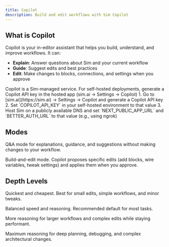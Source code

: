 ```yaml
---
title: Copilot
description: Build and edit workflows with Sim Copilot
---
```



## What is Copilot

Copilot is your in-editor assistant that helps you build, understand, and improve workflows. It can:

- **Explain**: Answer questions about Sim and your current workflow
- **Guide**: Suggest edits and best practices
- **Edit**: Make changes to blocks, connections, and settings when you approve

<Callout type="info">
  Copilot is a Sim-managed service. For self-hosted deployments, generate a Copilot API key in the hosted app (sim.ai → Settings → Copilot)
  1. Go to [sim.ai](https://sim.ai) → Settings → Copilot and generate a Copilot API key
2. Set `COPILOT_API_KEY` in your self-hosted environment to that value
3. Host Sim on a publicly available DNS and set `NEXT_PUBLIC_APP_URL` and `BETTER_AUTH_URL` to that value (e.g., using ngrok)
</Callout>

## Modes

<Cards>
  <Card title="Ask">
    <div className="flex items-start gap-3">
      <span className="mt-0.5 inline-flex h-8 w-8 items-center justify-center rounded-md border border-border/50 bg-muted/60">
        <MessageCircle className="h-4 w-4 text-muted-foreground" />
      </span>
      <div>
        <p className="m-0 text-sm">
          Q&A mode for explanations, guidance, and suggestions without making changes to your workflow.
        </p>
      </div>
    </div>
  </Card>
  <Card title="Agent">
    <div className="flex items-start gap-3">
      <span className="mt-0.5 inline-flex h-8 w-8 items-center justify-center rounded-md border border-border/50 bg-muted/60">
        <Package className="h-4 w-4 text-muted-foreground" />
      </span>
      <div>
        <p className="m-0 text-sm">
          Build-and-edit mode. Copilot proposes specific edits (add blocks, wire variables, tweak settings) and applies them when you approve.
        </p>
      </div>
    </div>
  </Card>
</Cards>

## Depth Levels

<Cards>
  <Card title="Fast">
    <div className="flex items-start gap-3">
      <span className="mt-0.5 inline-flex h-8 w-8 items-center justify-center rounded-md border border-border/50 bg-muted/60">
        <Zap className="h-4 w-4 text-muted-foreground" />
      </span>
      <div>
        <p className="m-0 text-sm">Quickest and cheapest. Best for small edits, simple workflows, and minor tweaks.</p>
      </div>
    </div>
  </Card>
  <Card title="Auto">
    <div className="flex items-start gap-3">
      <span className="mt-0.5 inline-flex h-8 w-8 items-center justify-center rounded-md border border-border/50 bg-muted/60">
        <InfinityIcon className="h-4 w-4 text-muted-foreground" />
      </span>
      <div>
        <p className="m-0 text-sm">Balanced speed and reasoning. Recommended default for most tasks.</p>
      </div>
    </div>
  </Card>
  <Card title="Pro">
    <div className="flex items-start gap-3">
      <span className="mt-0.5 inline-flex h-8 w-8 items-center justify-center rounded-md border border-border/50 bg-muted/60">
        <Brain className="h-4 w-4 text-muted-foreground" />
      </span>
      <div>
        <p className="m-0 text-sm">More reasoning for larger workflows and complex edits while staying performant.</p>
      </div>
    </div>
  </Card>
  <Card title="Max">
    <div className="flex items-start gap-3">
      <span className="mt-0.5 inline-flex h-8 w-8 items-center justify-center rounded-md border border-border/50 bg-muted/60">
        <BrainCircuit className="h-4 w-4 text-muted-foreground" />
      </span>
      <div>
        <p className="m-0 text-sm">Maximum reasoning for deep planning, debugging, and complex architectural changes.</p>
      </div>
    </div>
  </Card>
</Cards> 